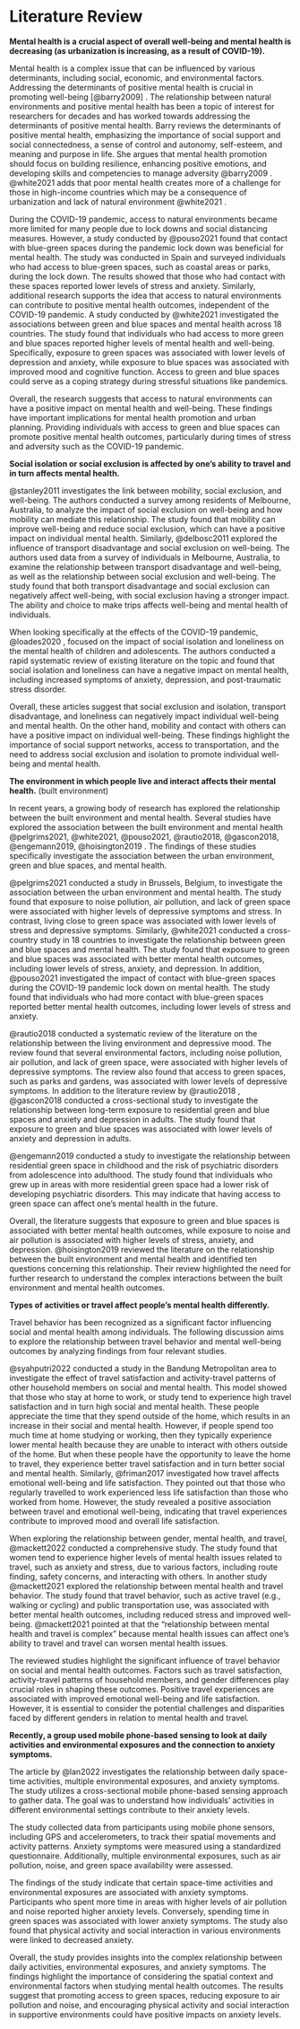 # Literature Review

**Mental health is a crucial aspect of overall well-being and mental health is decreasing (as urbanization is increasing, as a result of COVID-19).**

Mental health is a complex issue that can be influenced by various determinants, including social, economic, and environmental factors. Addressing the determinants of positive mental health is crucial in promoting well-being [@barry2009] . The relationship between natural environments and positive mental health has been a topic of interest for researchers for decades and has worked towards addressing the determinants of positive mental health. Barry reviews the determinants of positive mental health, emphasizing the importance of social support and social connectedness, a sense of control and autonomy, self-esteem, and meaning and purpose in life. She argues that mental health promotion should focus on building resilience, enhancing positive emotions, and developing skills and competencies to manage adversity @barry2009 . @white2021 adds that poor mental health creates more of a challenge for those in high-income countries which may be a consequence of urbanization and lack of natural environment @white2021 .

During the COVID-19 pandemic, access to natural environments became more limited for many people due to lock downs and social distancing measures. However, a study conducted by @pouso2021 found that contact with blue-green spaces during the pandemic lock down was beneficial for mental health. The study was conducted in Spain and surveyed individuals who had access to blue-green spaces, such as coastal areas or parks, during the lock down. The results showed that those who had contact with these spaces reported lower levels of stress and anxiety. Similarly, additional research supports the idea that access to natural environments can contribute to positive mental health outcomes, independent of the COVID-19 pandemic. A study conducted by @white2021 investigated the associations between green and blue spaces and mental health across 18 countries. The study found that individuals who had access to more green and blue spaces reported higher levels of mental health and well-being. Specifically, exposure to green spaces was associated with lower levels of depression and anxiety, while exposure to blue spaces was associated with improved mood and cognitive function. Access to green and blue spaces could serve as a coping strategy during stressful situations like pandemics.

Overall, the research suggests that access to natural environments can have a positive impact on mental health and well-being. These findings have important implications for mental health promotion and urban planning. Providing individuals with access to green and blue spaces can promote positive mental health outcomes, particularly during times of stress and adversity such as the COVID-19 pandemic.

**Social isolation or social exclusion is affected by one's ability to travel and in turn affects mental health.**

@stanley2011 investigates the link between mobility, social exclusion, and well-being. The authors conducted a survey among residents of Melbourne, Australia, to analyze the impact of social exclusion on well-being and how mobility can mediate this relationship. The study found that mobility can improve well-being and reduce social exclusion, which can have a positive impact on individual mental health. Similarly, @delbosc2011 explored the influence of transport disadvantage and social exclusion on well-being. The authors used data from a survey of individuals in Melbourne, Australia, to examine the relationship between transport disadvantage and well-being, as well as the relationship between social exclusion and well-being. The study found that both transport disadvantage and social exclusion can negatively affect well-being, with social exclusion having a stronger impact. The ability and choice to make trips affects well-being and mental health of individuals.

When looking specifically at the effects of the COVID-19 pandemic, @loades2020 , focused on the impact of social isolation and loneliness on the mental health of children and adolescents. The authors conducted a rapid systematic review of existing literature on the topic and found that social isolation and loneliness can have a negative impact on mental health, including increased symptoms of anxiety, depression, and post-traumatic stress disorder.

Overall, these articles suggest that social exclusion and isolation, transport disadvantage, and loneliness can negatively impact individual well-being and mental health. On the other hand, mobility and contact with others can have a positive impact on individual well-being. These findings highlight the importance of social support networks, access to transportation, and the need to address social exclusion and isolation to promote individual well-being and mental health.

**The environment in which people live and interact affects their mental health.** (built environment)

In recent years, a growing body of research has explored the relationship between the built environment and mental health. Several studies have explored the association between the built environment and mental health @pelgrims2021, @white2021, @pouso2021, @rautio2018, @gascon2018, @engemann2019, @hoisington2019 . The findings of these studies specifically investigate the association between the urban environment, green and blue spaces, and mental health.

@pelgrims2021 conducted a study in Brussels, Belgium, to investigate the association between the urban environment and mental health. The study found that exposure to noise pollution, air pollution, and lack of green space were associated with higher levels of depressive symptoms and stress. In contrast, living close to green space was associated with lower levels of stress and depressive symptoms. Similarly, @white2021 conducted a cross-country study in 18 countries to investigate the relationship between green and blue spaces and mental health. The study found that exposure to green and blue spaces was associated with better mental health outcomes, including lower levels of stress, anxiety, and depression. In addition, @pouso2021 investigated the impact of contact with blue-green spaces during the COVID-19 pandemic lock down on mental health. The study found that individuals who had more contact with blue-green spaces reported better mental health outcomes, including lower levels of stress and anxiety.

@rautio2018 conducted a systematic review of the literature on the relationship between the living environment and depressive mood. The review found that several environmental factors, including noise pollution, air pollution, and lack of green space, were associated with higher levels of depressive symptoms. The review also found that access to green spaces, such as parks and gardens, was associated with lower levels of depressive symptoms. In addition to the literature review by @rautio2018 , @gascon2018 conducted a cross-sectional study to investigate the relationship between long-term exposure to residential green and blue spaces and anxiety and depression in adults. The study found that exposure to green and blue spaces was associated with lower levels of anxiety and depression in adults.

@engemann2019 conducted a study to investigate the relationship between residential green space in childhood and the risk of psychiatric disorders from adolescence into adulthood. The study found that individuals who grew up in areas with more residential green space had a lower risk of developing psychiatric disorders. This may indicate that having access to green space can affect one's mental health in the future.

Overall, the literature suggests that exposure to green and blue spaces is associated with better mental health outcomes, while exposure to noise and air pollution is associated with higher levels of stress, anxiety, and depression. @hoisington2019 reviewed the literature on the relationship between the built environment and mental health and identified ten questions concerning this relationship. Their review highlighted the need for further research to understand the complex interactions between the built environment and mental health outcomes.

**Types of activities or travel affect people's mental health differently.**

Travel behavior has been recognized as a significant factor influencing social and mental health among individuals. The following discussion aims to explore the relationship between travel behavior and mental well-being outcomes by analyzing findings from four relevant studies.

@syahputri2022 conducted a study in the Bandung Metropolitan area to investigate the effect of travel satisfaction and activity-travel patterns of other household members on social and mental health. This model showed that those who stay at home to work, or study tend to experience high travel satisfaction and in turn high social and mental health. These people appreciate the time that they spend outside of the home, which results in an increase in their social and mental health. However, if people spend too much time at home studying or working, then they typically experience lower mental health because they are unable to interact with others outside of the home. But when these people have the opportunity to leave the home to travel, they experience better travel satisfaction and in turn better social and mental health. Similarly, @friman2017 investigated how travel affects emotional well-being and life satisfaction. They pointed out that those who regularly travelled to work experienced less life satisfaction than those who worked from home. However, the study revealed a positive association between travel and emotional well-being, indicating that travel experiences contribute to improved mood and overall life satisfaction.

When exploring the relationship between gender, mental health, and travel, @mackett2022 conducted a comprehensive study. The study found that women tend to experience higher levels of mental health issues related to travel, such as anxiety and stress, due to various factors, including route finding, safety concerns, and interacting with others. In another study @mackett2021 explored the relationship between mental health and travel behavior. The study found that travel behavior, such as active travel (e.g., walking or cycling) and public transportation use, was associated with better mental health outcomes, including reduced stress and improved well-being. @mackett2021 pointed at that the "relationship between mental health and travel is complex" because mental health issues can affect one's ability to travel and travel can worsen mental health issues.

The reviewed studies highlight the significant influence of travel behavior on social and mental health outcomes. Factors such as travel satisfaction, activity-travel patterns of household members, and gender differences play crucial roles in shaping these outcomes. Positive travel experiences are associated with improved emotional well-being and life satisfaction. However, it is essential to consider the potential challenges and disparities faced by different genders in relation to mental health and travel.

**Recently, a group used mobile phone-based sensing to look at daily activities and environmental exposures and the connection to anxiety symptoms.**

The article by @lan2022 investigates the relationship between daily space-time activities, multiple environmental exposures, and anxiety symptoms. The study utilizes a cross-sectional mobile phone-based sensing approach to gather data. The goal was to understand how individuals' activities in different environmental settings contribute to their anxiety levels.

The study collected data from participants using mobile phone sensors, including GPS and accelerometers, to track their spatial movements and activity patterns. Anxiety symptoms were measured using a standardized questionnaire. Additionally, multiple environmental exposures, such as air pollution, noise, and green space availability were assessed.

The findings of the study indicate that certain space-time activities and environmental exposures are associated with anxiety symptoms. Participants who spent more time in areas with higher levels of air pollution and noise reported higher anxiety levels. Conversely, spending time in green spaces was associated with lower anxiety symptoms. The study also found that physical activity and social interaction in various environments were linked to decreased anxiety.

Overall, the study provides insights into the complex relationship between daily activities, environmental exposures, and anxiety symptoms. The findings highlight the importance of considering the spatial context and environmental factors when studying mental health outcomes. The results suggest that promoting access to green spaces, reducing exposure to air pollution and noise, and encouraging physical activity and social interaction in supportive environments could have positive impacts on anxiety levels.
